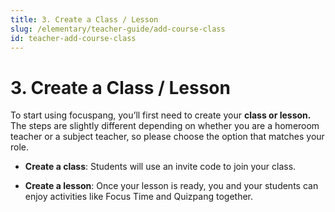 ```yaml
---
title: 3. Create a Class / Lesson
slug: /elementary/teacher-guide/add-course-class
id: teacher-add-course-class
---
```



# 3. Create a Class / Lesson

To start using focuspang, you’ll first need to create your **class or lesson.** The steps are slightly different depending on whether you are a homeroom teacher or a subject teacher, so please choose the option that matches your role.

- **Create a class**: Students will use an invite code to join your class.

- **Create a lesson**: Once your lesson is ready, you and your students can enjoy activities like Focus Time and Quizpang together.
